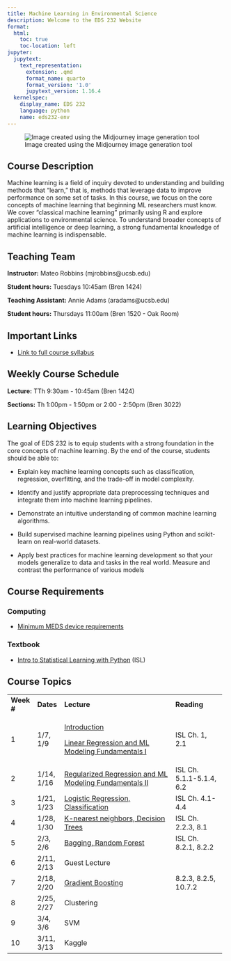 ```yaml
---
title: Machine Learning in Environmental Science
description: Welcome to the EDS 232 Website
format:
  html:
    toc: true
    toc-location: left
jupyter:
  jupytext:
    text_representation:
      extension: .qmd
      format_name: quarto
      format_version: '1.0'
      jupytext_version: 1.16.4
  kernelspec:
    display_name: EDS 232
    language: python
    name: eds232-env
---
```


![Image created using the Midjourney image generation tool]

  [Image created using the Midjourney image generation tool]: img/MLRobotLearnBanner.png

## Course Description

Machine learning is a field of inquiry devoted to understanding and building methods that "learn," that is, methods that leverage data to improve performance on some set of tasks. In this course, we focus on the core concepts of machine learning that beginning ML researchers must know. We cover "classical machine learning" primarily using R and explore applications to environmental science. To understand broader concepts of artificial intelligence or deep learning, a strong fundamental knowledge of machine learning is indispensable.

## Teaching Team

**Instructor:** Mateo Robbins (mjrobbins\@ucsb.edu)

**Student hours:** Tuesdays 10:45am (Bren 1424)

**Teaching Assistant:** Annie Adams (aradams\@ucsb.edu)

**Student hours:** Thursdays 11:00am (Bren 1520 - Oak Room)

## Important Links

-   [Link to full course syllabus]

  [Link to full course syllabus]: https://docs.google.com/document/d/12VFjVN8E9cN_CHXs2mXIuIHqk6DSQklKjcRyKQnVDgE/edit?usp=sharing

## Weekly Course Schedule

**Lecture:** TTh 9:30am - 10:45am (Bren 1424)

**Sections:** Th 1:00pm - 1:50pm or 2:00 - 2:50pm (Bren 3022)

## Learning Objectives

The goal of EDS 232 is to equip students with a strong foundation in the core concepts of machine learning. By the end of the course, students should be able to:

-   Explain key machine learning concepts such as classification, regression, overfitting, and the trade-off in model complexity.

-   Identify and justify appropriate data preprocessing techniques and integrate them into machine learning pipelines.

-   Demonstrate an intuitive understanding of common machine learning algorithms.

-   Build supervised machine learning pipelines using Python and scikit-learn on real-world datasets.

-   Apply best practices for machine learning development so that your models generalize to data and tasks in the real world. Measure and contrast the performance of various models

## Course Requirements

### Computing

-   [Minimum MEDS device requirements]

  [Minimum MEDS device requirements]: https://ucsb-meds.github.io/computer_reqs.html

### Textbook

-   [Intro to Statistical Learning with Python] (ISL)

  [Intro to Statistical Learning with Python]: https://www.statlearning.com/

## Course Topics

+-------------+------------+----------------------------------------------------------+--------------------------+
| **Week \#** | **Dates**  | **Lecture**                                              | **Reading**              |
+-------------+------------+----------------------------------------------------------+--------------------------+
| 1           | 1/7, 1/9   | [Introduction]                                           | ISL Ch. 1, 2.1           |
|             |            |                                                          |                          |
|             |            | [Linear Regression and ML Modeling Fundamentals I]       |                          |
+-------------+------------+----------------------------------------------------------+--------------------------+
| 2           | 1/14, 1/16 | [Regularized Regression and ML Modeling Fundamentals II] | ISL Ch. 5.1.1-5.1.4, 6.2 |
+-------------+------------+----------------------------------------------------------+--------------------------+
| 3           | 1/21, 1/23 | [Logistic Regression, Classification]                    | ISL Ch. 4.1-4.4          |
+-------------+------------+----------------------------------------------------------+--------------------------+
| 4           | 1/28, 1/30 | [K-nearest neighbors, Decision Trees]                    | ISL Ch. 2.2.3, 8.1       |
+-------------+------------+----------------------------------------------------------+--------------------------+
| 5           | 2/3, 2/6   | [Bagging, Random Forest]                                 | ISL Ch. 8.2.1, 8.2.2     |
+-------------+------------+----------------------------------------------------------+--------------------------+
| 6           | 2/11, 2/13 | Guest Lecture                                            |                          |
+-------------+------------+----------------------------------------------------------+--------------------------+
| 7           | 2/18, 2/20 | [Gradient Boosting]                                      | 8.2.3, 8.2.5, 10.7.2     |
+-------------+------------+----------------------------------------------------------+--------------------------+
| 8           | 2/25, 2/27 | Clustering                                               |                          |
+-------------+------------+----------------------------------------------------------+--------------------------+
| 9           | 3/4, 3/6   | SVM                                                      |                          |
+-------------+------------+----------------------------------------------------------+--------------------------+
| 10          | 3/11, 3/13 | Kaggle                                                   |                          |
+-------------+------------+----------------------------------------------------------+--------------------------+

  [Introduction]: https://ucsb.box.com/s/maqfl2rorjjbekb23ek98b3odshuvcq2
  [Linear Regression and ML Modeling Fundamentals I]: https://ucsb.box.com/s/3krktrjmagi8sbo3mwg2t4rc57qtu100
  [Regularized Regression and ML Modeling Fundamentals II]: https://ucsb.box.com/s/rbdkrkiue88ggqeutgua1xzeh44lj5aw
  [Logistic Regression, Classification]: https://ucsb.box.com/s/i5ymtx2fv1cn2tonnt7ibt03gop19vey
  [K-nearest neighbors, Decision Trees]: https://ucsb.box.com/s/vr9dc4t9llrultj6sgmxceb5yxi84n29
  [Bagging, Random Forest]: https://ucsb.box.com/s/9zti9j0qb53ontnyi80pzmpupcwq5am5
  [Gradient Boosting]: https://ucsb.box.com/s/29xmz1fl3vac53wlqako2v2cbry3mk7s
